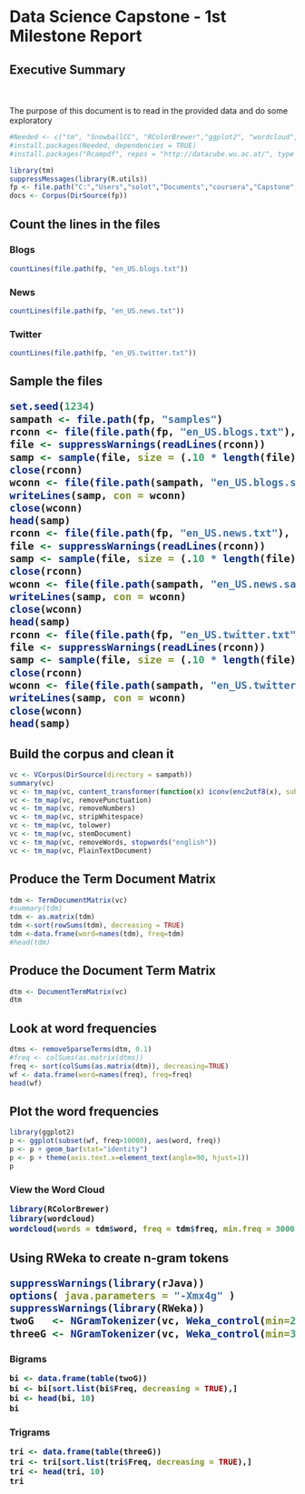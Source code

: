 <h1>Data Science Capstone - 1st Milestone Report</h1>

<h2>Executive Summary</h2>

<br></br>
The purpose of this document is to read in the provided data and do some exploratory  


```r
#Needed <- c("tm", "SnowballCC", "RColorBrewer","ggplot2", "wordcloud", "biclust", "cluster", "igraph", "fpc")
#install.packages(Needed, dependencies = TRUE)
#install.packages("Rcampdf", repos = "http://datacube.wu.ac.at/", type = "source")
```


```r
library(tm)
suppressMessages(library(R.utils))
fp <- file.path("C:","Users","solot","Documents","coursera","Capstone","Data", "texts")
docs <- Corpus(DirSource(fp))
```

<h2>Count the lines in the files</h2>

<h3>Blogs</h3>

```r
countLines(file.path(fp, "en_US.blogs.txt"))
```

<h3>News</h3>

```r
countLines(file.path(fp, "en_US.news.txt"))
```

<h3>Twitter</h3>

```r
countLines(file.path(fp, "en_US.twitter.txt"))
```

<h2> Sample the files 

```r
set.seed(1234)
sampath <- file.path(fp, "samples")
rconn <- file(file.path(fp, "en_US.blogs.txt"), "r")
file <- suppressWarnings(readLines(rconn))  
samp <- sample(file, size = (.10 * length(file)))
close(rconn)
wconn <- file(file.path(sampath, "en_US.blogs.sample.txt"))
writeLines(samp, con = wconn)
close(wconn)
head(samp)
rconn <- file(file.path(fp, "en_US.news.txt"), "r")
file <- suppressWarnings(readLines(rconn))  
samp <- sample(file, size = (.10 * length(file)))
close(rconn)
wconn <- file(file.path(sampath, "en_US.news.sample.txt"))
writeLines(samp, con = wconn)
close(wconn)
head(samp)
rconn <- file(file.path(fp, "en_US.twitter.txt"), "r")
file <- suppressWarnings(readLines(rconn))  
samp <- sample(file, size = (.10 * length(file)))
close(rconn)
wconn <- file(file.path(sampath, "en_US.twitter.sample.txt"))
writeLines(samp, con = wconn)
close(wconn)
head(samp)
```

<h2>Build the corpus and clean it</h2>

```r
vc <- VCorpus(DirSource(directory = sampath))
summary(vc)
vc <- tm_map(vc, content_transformer(function(x) iconv(enc2utf8(x), sub = "byte")))
vc <- tm_map(vc, removePunctuation)
vc <- tm_map(vc, removeNumbers)
vc <- tm_map(vc, stripWhitespace)
vc <- tm_map(vc, tolower)
vc <- tm_map(vc, stemDocument)
vc <- tm_map(vc, removeWords, stopwords("english"))
vc <- tm_map(vc, PlainTextDocument)
```

<h2>Produce the Term Document Matrix</h2>

```r
tdm <- TermDocumentMatrix(vc)
#summary(tdm)
tdm <- as.matrix(tdm)
tdm <-sort(rowSums(tdm), decreasing = TRUE)
tdm <-data.frame(word=names(tdm), freq=tdm)
#head(tdm)
```

<h2>Produce the Document Term Matrix</h2>

```r
dtm <- DocumentTermMatrix(vc)
dtm
```

<h2>Look at word frequencies</h2>

```r
dtms <- removeSparseTerms(dtm, 0.1)
#freq <- colSums(as.matrix(dtms))
freq <- sort(colSums(as.matrix(dtm)), decreasing=TRUE)
wf <- data.frame(word=names(freq), freq=freq)
head(wf)
```

<h2>Plot the word frequencies</h2>

```r
library(ggplot2)   
p <- ggplot(subset(wf, freq>10000), aes(word, freq))    
p <- p + geom_bar(stat="identity")   
p <- p + theme(axis.text.x=element_text(angle=90, hjust=1))   
p
```

<h3>View the Word Cloud

```r
library(RColorBrewer)
library(wordcloud)
wordcloud(words = tdm$word, freq = tdm$freq, min.freq = 3000, max.words = 100, random.order = TRUE, colors = brewer.pal(6, "Dark2"), rot.per = 0.4)
```

<h2>Using RWeka to create n-gram tokens

```r
suppressWarnings(library(rJava))
options( java.parameters = "-Xmx4g" )
suppressWarnings(library(RWeka))
twoG   <- NGramTokenizer(vc, Weka_control(min=2, max=2))
threeG <- NGramTokenizer(vc, Weka_control(min=3, max=3))
```

<h3>Bigrams

```r
bi <- data.frame(table(twoG))
bi <- bi[sort.list(bi$Freq, decreasing = TRUE),]
bi <- head(bi, 10)
bi
```

<h3>Trigrams

```r
tri <- data.frame(table(threeG))
tri <- tri[sort.list(tri$Freq, decreasing = TRUE),]
tri <- head(tri, 10)
tri
```
